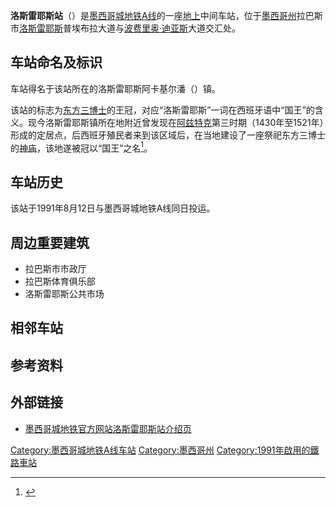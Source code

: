 {{Infobox station
| name = 洛斯雷耶斯站
| image = Metro Los Reyes 01.JPG
| caption = 洛斯雷耶斯站外部标识
| address = 普埃布拉大道与波费里奥·迪亚斯大道交汇处
| borough = [[墨西哥州|墨西哥州]]拉巴斯市洛斯雷耶斯
| country = {{MEX}}
| coordinates = {{Coord|19.359038|-98.976845|source:GoogleMaps|display=inline,title}}
| operator = 墨西哥城公共交通运营中心
| lines = [[File:MetroDF_Línea_A.svg|16px]][[墨西哥城地铁A线|墨西哥城地铁A线]]
| distance = 
| platform = 1座
| tracks = 2条
| connections = 拉巴斯市政交通
| structure = 地上车站
| status = 运营中
| opened = 1991年8月12日
| eng_name = Los Reyes
| exits = 2个
}}
'''洛斯雷耶斯站'''（{{Lang-es|Los Reyes}}）是[[墨西哥城地鐵A線|墨西哥城地铁A线]]的一座[[地面車站|地上]]中间车站，位于[[墨西哥州|墨西哥州]]拉巴斯市[[洛斯雷耶斯阿卡基爾潘|洛斯雷耶斯]]普埃布拉大道与[[波费里奥·迪亚斯|波费里奥·迪亚斯]]大道交汇处。

== 车站命名及标识 ==

车站得名于该站所在的洛斯雷耶斯阿卡基尔潘（{{Lang-es|Los Reyes Acaquilpan}}）镇。

该站的标志为[[東方三博士|东方三博士]]的王冠，对应“洛斯雷耶斯”一词在西班牙语中“国王”的含义。现今洛斯雷耶斯镇所在地附近曾发现在[[阿茲特克|阿兹特克]]第三时期（1430年至1521年）形成的定居点，后西班牙殖民者来到该区域后，在当地建设了一座祭祀东方三博士的[[神庙|神庙]]，该地遂被冠以“国王”之名<ref>{{Cite web|title=Los Reyes|url=https://metro.cdmx.gob.mx/la-red/linea/los-reyes|accessdate=2021-02-01|author=Metro CDMX|date=|format=|publisher=|language=西班牙语|archive-date=2021-02-05|archive-url=https://web.archive.org/web/20210205125859/https://metro.cdmx.gob.mx/la-red/linea/los-reyes|dead-url=no}}</ref>。

== 车站历史 ==
该站于1991年8月12日与墨西哥城地铁A线同日投运。

== 周边重要建筑 ==

* 拉巴斯市市政厅
* 拉巴斯体育俱乐部
* 洛斯雷耶斯公共市场

== 相邻车站 ==
{{start rail box|[[File:Mexico_City_Metro.svg|16px]][[墨西哥城地铁|墨西哥城地铁]]}}
{{s-inop|[[圣玛尔塔站|圣玛尔塔站]]|[[潘蒂特兰站|潘蒂特兰站]]方向}}
{{s-line|[[File:MetroDF_Línea_A.svg|16px]][[墨西哥城地铁A线|墨西哥城地铁A线]]}}
{{s-inop|[[拉巴斯站|拉巴斯站]]|[[拉巴斯站|拉巴斯站]]方向}}
{{end box}}

== 参考资料 ==
<references />

== 外部链接 ==

* [https://metro.cdmx.gob.mx/la-red/linea/los-reyes 墨西哥城地铁官方网站洛斯雷耶斯站介绍页] {{Wayback|url=https://metro.cdmx.gob.mx/la-red/linea/los-reyes |date=20210205125859 }}

{{墨西哥城地鐵A線}}
[[Category:墨西哥城地铁A线车站|Category:墨西哥城地铁A线车站]]
[[Category:墨西哥州|Category:墨西哥州]]
[[Category:1991年啟用的鐵路車站|Category:1991年啟用的鐵路車站]]